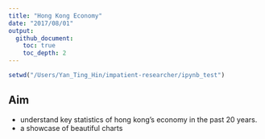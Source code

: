 ```yaml
---
title: "Hong Kong Economy"
date: "2017/08/01"
output:
  github_document:
    toc: true
    toc_depth: 2
---
```


```r
setwd("/Users/Yan_Ting_Hin/impatient-researcher/ipynb_test")
```

## Aim

- understand key statistics of hong kong's economy in the past 20 years.
- a showcase of beautiful charts